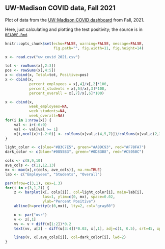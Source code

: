 ## UW-Madison COVID data, Fall 2021

Plot of data from the [UW-Madison COVID
dashboard](https://covidresponse.wisc.edu/dashboard/) from Fall, 2021.

Here, just calculating and plotting the test positivity;
the source is in [`README.Rmd`](README.Rmd).

```r
knitr::opts_chunk$set(echo=FALSE, warning=FALSE, message=FALSE,
                      fig.path="", fig.width=11, fig.height=14)
```


```r
x <- read.csv("uw_covid_2021.csv")

tot <- rowSums(x[,2:3])
pos <- rowSums(x[,4:5])
x <- cbind(x, Total=tot, Positive=pos)
x <- cbind(x,
           percent_employees = x[,4]/x[,2]*100,
           percent_students = x[,5]/x[,3]*100,
           percent_overall = x[,7]/x[,6]*100)

x <- cbind(x,
           week_employees=NA,
           week_students=NA,
           week_overall=NA)
for(i in 1:nrow(x)) {
    val <- i+(-6:0)
    val <- val[val >= 1]
    x[i,ncol(x)+(-2:0)] <- colSums(x[val,c(4,5,7)])/colSums(x[val,c(2,3,6)])*100
}
```

```r
light_color <- c(blue="#B3C7E5", green="#A8DC93", red="#F78FA7")
dark_color <- c(blue="#0855B3", green="#0D8308", red="#C5050C")

cols <- c(8,9,10)
ave_cols <- c(11,12,13)
mx <- max(x[,c(cols, ave_cols)], na.rm=TRUE)
lab <- c("Employees", "Students", "Overall")

par(mfrow=c(3,1), cex=1.3)
for(i in c(3,1,2)) {
    z <- barplot(x[, cols[i]], col=light_color[i], main=lab[i],
                 las=1, ylim=c(0, mx), space=0.02,
                 ylab="Percent Positive")
    abline(h=pretty(c(0,mx)), lty=2, col="gray60")

    u <- par("usr")
    v <- z[,1]
    vv <- v + diff(v[1:2])*0.2
    text(vv, u[3] - diff(u[3:4])*0.03, x[,1], adj=c(1, 0.5), srt=45, xpd=TRUE)

    lines(v, x[,ave_cols[i]], col=dark_color[i], lwd=2)
}
```
